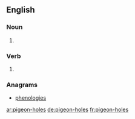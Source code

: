 ==English==

===Noun===
{{head|en|plural}}

# {{plural of|pigeon-hole|lang=en}}

===Verb===
{{head|en}}

# {{en-third-person singular of|pigeon-hole}}

===Anagrams===
* [[phenologies#English|phenologies]]

[[ar:pigeon-holes]]
[[de:pigeon-holes]]
[[fr:pigeon-holes]]